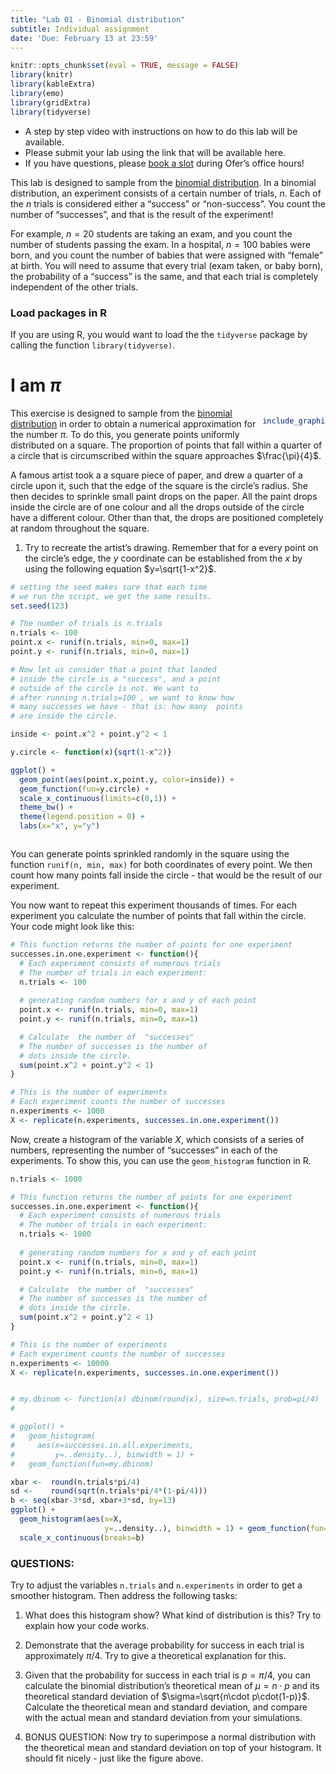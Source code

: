 ```yaml
---
title: "Lab 01 - Binomial distribution"
subtitle: Individual assignment
date: 'Due: February 13 at 23:59'
---
```


<style>
.column-left{
  float: left;
  width: 60%;
  text-align: left;
}
.column-right{
  float: right;
  width: 20%;
  text-align: right;
  padding-left: 10px;
}

.column-full{
  float: none;
  width: 100%;
  text-align: left;
}


.RUsers {
  padding: 1em;
  background: aliceblue;
  color: black;
}



.SPSS {
  padding: 1em;
  background: whitesmoke;
  color: black;
}

</style>


```r
knitr::opts_chunk$set(eval = TRUE, message = FALSE)
library(knitr)
library(kableExtra)
library(emo)
library(gridExtra)
library(tidyverse)
```


* A step by step video with instructions on how to do this lab will be available.
* Please submit your lab using the link that will be available here.   
* If you have questions, please [book a slot](https://bit.ly/OferMeet) during Ofer's office hours!


This lab is designed to sample from the [binomial distribution](https://en.wikipedia.org/wiki/Binomial_distribution). In a binomial distribution, an experiment consists of a certain number of trials, $n$. Each of the $n$ trials is considered either a "success" or "non-success". You count the number of "successes", and that is the result of the experiment! 

For example,  $n=20$ students are taking an exam, and you count the number of students passing the exam. In a hospital, $n=100$ babies were born, and you count the number of babies that were assigned with "female" at birth. You will need to assume that every trial (exam taken, or baby born), the probability of a "success" is the same, and that each trial is completely independent of the other trials. 

### Load packages in R

If you are using R, you would want to load the the `tidyverse` package by calling the function `library(tidyverse)`.


#  I am $\pi$


<div class="column-right">

```r
include_graphics("images/kusama.jpg")
```

</div>

This exercise is designed to sample from the [binomial distribution](https://en.wikipedia.org/wiki/Binomial_distribution) in order to obtain a numerical approximation for the number $\pi$. To do this, you generate points uniformly distributed on a square. The proportion of points that fall within a quarter of a circle that is circumscribed within the square approaches $\frac{\pi}{4}$.


A famous artist took a a square piece of paper, and drew a quarter of a circle upon it, such that the edge of the square is the circle's radius. She then decides to sprinkle small paint drops on the paper. All the paint drops inside the circle are of one colour and all  the drops outside of the circle have a different colour. Other than that, the drops are positioned completely at random throughout the square.  

1. Try to recreate the artist's drawing. Remember that for a every point on the circle's edge, the $y$ coordinate can be established from the $x$ by using the following equation $y=\sqrt{1-x^2}$.  

```r

# setting the seed makes sure that each time 
# we run the script, we get the same results. 
set.seed(123)

# The number of trials is n.trials
n.trials <- 100
point.x <- runif(n.trials, min=0, max=1)
point.y <- runif(n.trials, min=0, max=1)

# Now let us consider that a point that landed
# inside the circle is a "success", and a point 
# outside of the circle is not. We want to 
# after running n.trials=100 , we want to know how 
# many successes we have - that is: how many  points
# are inside the circle. 

inside <- point.x^2 + point.y^2 < 1

y.circle <- function(x){sqrt(1-x^2)}

ggplot() + 
  geom_point(aes(point.x,point.y, color=inside)) +
  geom_function(fun=y.circle) +
  scale_x_continuous(limits=c(0,1)) +
  theme_bw() + 
  theme(legend.position = 0) + 
  labs(x="x", y="y")



```


You can generate points sprinkled randomly in the square using the function `runif(n, min, max)` for both coordinates of every point. We then count how many  points fall inside the circle - that would be the result of our experiment.

You now want to repeat this experiment thousands of times.  For each experiment you calculate the number of points that fall within the circle. Your code might look  like this: 


```r


# This function returns the number of points for one experiment
successes.in.one.experiment <- function(){
  # Each experiment consists of numerous trials
  # The number of trials in each experiment:
  n.trials <- 100
  
  # generating random numbers for x and y of each point
  point.x <- runif(n.trials, min=0, max=1)
  point.y <- runif(n.trials, min=0, max=1)

  # Calculate  the number of  "successes"
  # The number of successes is the number of 
  # dots inside the circle.
  sum(point.x^2 + point.y^2 < 1)
}

# This is the number of experiments
# Each experiment counts the number of successes
n.experiments <- 1000
X <- replicate(n.experiments, successes.in.one.experiment())

```


Now, create a histogram of the variable $X$, which consists of a series of numbers, representing the number of "successes" in each of the experiments. To show this, you can use the `geom_histogram` function in R. 

```r

n.trials <- 1000

# This function returns the number of points for one experiment
successes.in.one.experiment <- function(){
  # Each experiment consists of numerous trials
  # The number of trials in each experiment:
  n.trials <- 1000
  
  # generating random numbers for x and y of each point
  point.x <- runif(n.trials, min=0, max=1)
  point.y <- runif(n.trials, min=0, max=1)

  # Calculate  the number of  "successes"
  # The number of successes is the number of 
  # dots inside the circle.
  sum(point.x^2 + point.y^2 < 1)
}

# This is the number of experiments
# Each experiment counts the number of successes
n.experiments <- 10000
X <- replicate(n.experiments, successes.in.one.experiment())


# my.dbinom <- function(x) dbinom(round(x), size=n.trials, prob=pi/4)
# 

# ggplot() + 
#   geom_histogram(
#     aes(x=successes.in.all.experiments, 
#         y=..density..), binwidth = 1) + 
#   geom_function(fun=my.dbinom)

xbar <-  round(n.trials*pi/4)
sd <-    round(sqrt(n.trials*pi/4*(1-pi/4)))
b <- seq(xbar-3*sd, xbar+3*sd, by=13)
ggplot() + 
  geom_histogram(aes(x=X, 
                     y=..density..), binwidth = 1) + geom_function(fun=dnorm, args=list(mean=n.trials*pi/4, sd=sqrt(n.trials*pi/4*(1-pi/4))), size=2, color="red", alpha=.4) + labs(x="number of successes") + geom_vline(xintercept = n.trials*pi/4, color="gray", size=1 ) + 
  scale_x_continuous(breaks=b)

```

### QUESTIONS:

Try to adjust the variables `n.trials` and `n.experiments` in order to get a smoother histogram. Then address the following tasks:

1. What does this histogram show? What kind of distribution is this? Try to explain how your code works.
    
1. Demonstrate that the average probability for success in each trial is approximately $\pi/4$. Try to give a theoretical explanation for this.
    
1. Given that the probability for success in each trial is $p=\pi/4$, you can calculate the binomial distribution's  theoretical mean of $\mu=n\cdot p$ and its theoretical standard deviation of $\sigma=\sqrt{n\cdot p\cdot(1-p)}$. Calculate the theoretical mean and standard deviation, and compare with the actual mean and standard deviation from your simulations. 

1. BONUS QUESTION: Now try to superimpose a normal distribution with the theoretical mean and standard deviation on top of your histogram. It should fit nicely - just like the figure above. 

